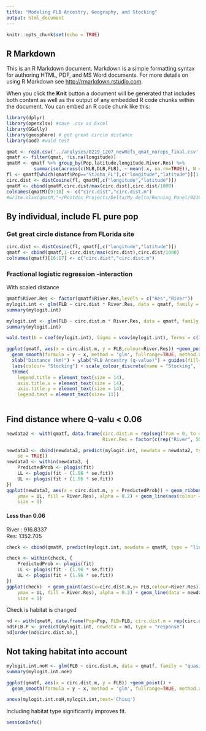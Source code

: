 ```yaml
---
title: "Modeling FLB Ancestry, Geography, and Stocking"
output: html_document
---
```


```r
knitr::opts_chunk$set(echo = TRUE)
```

## R Markdown

This is an R Markdown document. Markdown is a simple formatting syntax for authoring HTML, PDF, and MS Word documents. For more details on using R Markdown see <http://rmarkdown.rstudio.com>.

When you click the **Knit** button a document will be generated that includes both content as well as the output of any embedded R code chunks within the document. You can embed an R code chunk like this:

```r
library(dplyr)
library(openxlsx) #save .csv as Excel
library(GGally)
library(geosphere) # get great circle distance
library(aod) #wald test
```

```r
qmat <- read.csv('../analyses/0219_1207_newRefs_qmat_noreps_final.csv',na.strings = "X")
qmatf <- filter(qmat, !is.na(longitude))
qmatM <- qmatf %>% group_by(Pop,latitude,longitude,River.Res) %>%
          summarise(across(c(NLB,DLB,FLB), ~ mean(.x, na.rm=TRUE)), N = n())
fl <- qmatf[which(qmatf$Pop=="StJohn_FL"),c("longitude","latitude")][1,]
circ.dist <- distCosine(fl, qmatM[,c("longitude","latitude")])
qmatM <- cbind(qmatM,circ.dist/max(circ.dist),circ.dist/1000)
colnames(qmatM)[9:10] <- c("circ.dist","circ.dist.m")
#write.xlsx(qmatM,"~/Postdoc_Projects/Delta/My_delta/Running_Panel/0219_1207_newRefs_noreps_meanQvalues_latlong.xlsx")
```
## By individual, include FL pure pop 
### Get great circle distance from FLorida site 

```r
circ.dist <- distCosine(fl, qmatf[,c("longitude","latitude")])
qmatf <- cbind(qmatf,1-circ.dist/max(circ.dist),circ.dist/1000)
colnames(qmatf)[16:17] <- c("circ.dist","circ.dist.m")
```

### Fractional logistic regression -interaction

With scaled distance
```r
qmatf$River.Res <- factor(qmatf$River.Res,levels = c("Res","River"))
mylogit.int <- glm(FLB ~ circ.dist * River.Res, data = qmatf, family = "quasibinomial")
summary(mylogit.int)
```

```r
mylogit.int <- glm(FLB ~ circ.dist.m * River.Res, data = qmatf, family = "quasibinomial")
summary(mylogit.int)
```

```r
wald.test(b = coef(mylogit.int), Sigma = vcov(mylogit.int), Terms = c(3,4))
```

```r
ggplot(qmatf, aes(x = circ.dist.m, y = FLB,colour=River.Res)) +geom_point() + 
  geom_smooth(formula = y ~ x, method = 'glm', fullrange=TRUE, method.args=list(family=quasibinomial())) +
  xlab("Distance (km)") + ylab("FLB Ancestry (q-value)") + guides(fill=guide_legend(title="New Legend Title")) +
  labs(colour= "Stocking") + scale_colour_discrete(name = "Stocking", labels = c("Reservoir", "River")) +
  theme(
    legend.title = element_text(size = 14),
    axis.title.x = element_text(size = 14),
    axis.title.y = element_text(size = 14),
    legend.text = element_text(size= 11))
  
```

## Find distance where Q-valu < 0.06 
```r
newdata2 <- with(qmatf, data.frame(circ.dist.m = rep(seq(from = 0, to = 2500, length.out = 500),2),
                                   River.Res = factor(c(rep("River", 500),rep("Res",500)))))

newdata3 <- cbind(newdata2, predict(mylogit.int, newdata = newdata2, type = "link",
    se = TRUE))
newdata3 <- within(newdata3, {
    PredictedProb <- plogis(fit)
    LL <- plogis(fit - (1.96 * se.fit))
    UL <- plogis(fit + (1.96 * se.fit))
})
ggplot(newdata3, aes(x = circ.dist.m, y = PredictedProb)) + geom_ribbon(aes(ymin = LL,
    ymax = UL, fill = River.Res), alpha = 0.2) + geom_line(aes(colour = River.Res),
    size = 1)
```

#### Less than 0.06 
River : 916.8337  
Res: 1352.705 

```r
check <- cbind(qmatM, predict(mylogit.int, newdata = qmatM, type = "link", se = TRUE))

check <- within(check, {
    PredictedProb <- plogis(fit)
    LL <- plogis(fit - (1.96 * se.fit))
    UL <- plogis(fit + (1.96 * se.fit))
})
ggplot(check)  + geom_point(aes(x=circ.dist.m,y= FLB,colour=River.Res)) + geom_ribbon(data = newdata3, aes(x= circ.dist.m, y= PredictedProb, ymin = LL,
    ymax = UL, fill = River.Res), alpha = 0.2) + geom_line(data = newdata3, aes(x = circ.dist.m, y = PredictedProb, colour = River.Res),
    size = 1)
```

Check is habitat is changed
```r
nd <- with(qmatM, data.frame(Pop=Pop, FLB=FLB, circ.dist.m = rep(circ.dist.m,2), River.Res = factor(c(rep("River",nrow(qmatM)),rep("Res",nrow(qmatM)))) ))
nd$FLB.P <- predict(mylogit.int, newdata = nd, type = "response")
nd[order(nd$circ.dist.m),]

```


## Not taking habitat into account  
```r
mylogit.int.noH <- glm(FLB ~ circ.dist.m, data = qmatf, family = "quasibinomial")
summary(mylogit.int.noH)
```

```r
ggplot(qmatf, aes(x = circ.dist.m, y = FLB)) +geom_point() + 
  geom_smooth(formula = y ~ x, method = 'glm', fullrange=TRUE, method.args=list(family=quasibinomial()))
```

```r
anova(mylogit.int.noH,mylogit.int,test='Chisq')
```

Including habitat type significantly improves fit. 

```r
sessionInfo()
```


